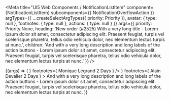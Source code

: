 
<Meta
  title="UI5 Web Components / NotificationListItem"
  component={NotificationListItem}
  subcomponents={{ NotificationOverflowAction }}
  argTypes={{
    ...createSelectArgTypes({ priority: Priority }),
    avatar: { type: null },
    footnotes: { type: null },
    actions: { type: null }
  }}
  args={{
    priority: Priority.None,
    heading:
      'New order (#2525) With a very long title - Lorem ipsum dolor sit amet, consectetur adipiscing elit. Praesent feugiat, turpis vel scelerisque pharetra, tellus odio vehicula dolor, nec elementum lectus turpis at nunc.',
    children:
      'And with a very long description and long labels of the action buttons - Lorem ipsum dolor sit amet, consectetur adipiscing elit. Praesent feugiat, turpis vel scelerisque pharetra, tellus odio vehicula dolor, nec elementum lectus turpis at nunc.'
  }}
/>

<DocsHeader />

<Canvas>
  <Story name="Default">
    {(args) => (
      <List>
        <NotificationListItem
          {...args}
          avatar={
            <Avatar
              size={AvatarSize.XS}
              image="https://sap.github.io/ui5-webcomponents/assets/images/avatars/woman_avatar_1.png"
            />
          }
          footnotes={
            <Fragment>
              <span>Monique Legrand</span>
              <span>2 Days</span>
            </Fragment>
          }
        />
        <NotificationListItem
          showClose
          heading="New order (#2526) With a very long title - Lorem ipsum dolor sit amet, consectetur adipiscing elit. Praesent feugiat, turpis vel scelerisque pharetra, tellus odio vehicula dolor, nec elementum lectus turpis at nunc."
          priority={Priority.High}
          avatar={
            <Avatar
              size={AvatarSize.XS}
              image="https://sap.github.io/ui5-webcomponents/assets/images/avatars/man_avatar_1.png"
            />
          }
          footnotes={
            <Fragment>
              <span>Alain Devalier</span>
              <span>2 Days</span>
            </Fragment>
          }
        >
          And with a very long description and long labels of the action buttons - Lorem ipsum dolor sit amet,
          consectetur adipiscing elit. Praesent feugiat, turpis vel scelerisque pharetra, tellus odio vehicula dolor,
          nec elementum lectus turpis at nunc.
        </NotificationListItem>
      </List>
    )}
  </Story>
</Canvas>

<ArgsTable story="Default" of="." />
